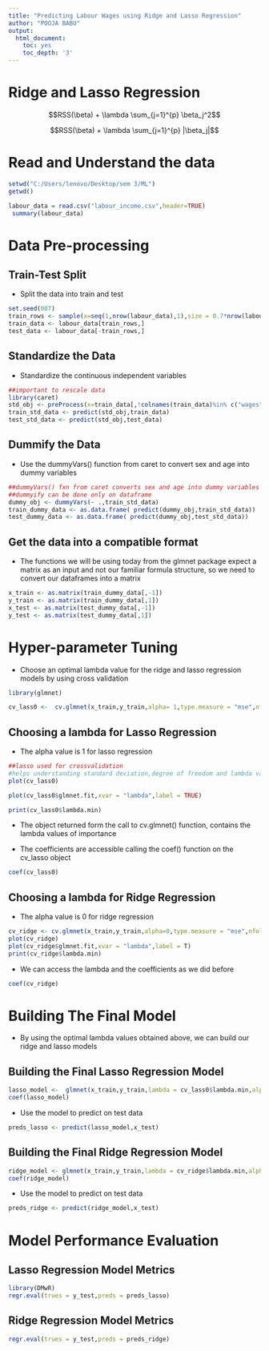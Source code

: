 ---
title: "Predicting Labour Wages using Ridge and Lasso Regression"
author: "POOJA BABU"
output:
  html_document:
    toc: yes
    toc_depth: '3'
---


# Ridge and Lasso Regression

$$RSS(\beta) + \lambda \sum_{j=1}^{p} \beta_j^2$$

$$RSS(\beta) + \lambda \sum_{j=1}^{p} |\beta_j|$$

# Read and Understand the data

```{r}

setwd("C:/Users/lenovo/Desktop/sem 3/ML")
getwd()

labour_data = read.csv("labour_income.csv",header=TRUE)
 summary(labour_data)
```

# Data Pre-processing

## Train-Test Split

* Split the data into train and test

```{r}
set.seed(007)
train_rows <- sample(x=seq(1,nrow(labour_data),1),size = 0.7*nrow(labour_data))
train_data <- labour_data[train_rows,]
test_data <- labour_data[-train_rows,]


```

## Standardize the Data

* Standardize the continuous independent variables

```{r}
##important to rescale data
library(caret)
std_obj <- preProcess(x=train_data[,!colnames(train_data)%in% c("wages")],method = c("center","scale"))
train_std_data <- predict(std_obj,train_data)
test_std_data <- predict(std_obj,test_data)
```


## Dummify the Data

* Use the dummyVars() function from caret to convert sex and age into dummy variables

```{r}
##dummyVars() fxn from caret converts sex and age into dummy variables
##dummyify can be done only on dataframe
dummy_obj <- dummyVars(~ .,train_std_data)
train_dummy_data <- as.data.frame( predict(dummy_obj,train_std_data))     
test_dummy_data <- as.data.frame( predict(dummy_obj,test_std_data))  

```


## Get the data into a compatible format

* The functions we will be using today from the glmnet package expect a matrix as an input and not our familiar formula structure, so we need to convert our dataframes into a matrix

```{r}
x_train <- as.matrix(train_dummy_data[,-1])
y_train <- as.matrix(train_dummy_data[,1])
x_test <- as.matrix(test_dummy_data[,-1])
y_test <- as.matrix(test_dummy_data[,1])

```

# Hyper-parameter Tuning

* Choose an optimal lambda value for the ridge and lasso regression models by using cross validation
```{r}
library(glmnet)

cv_lass0 <-  cv.glmnet(x_train,y_train,alpha= 1,type.measure = "mse",nfolds = 4)

```

## Choosing a lambda for Lasso Regression

* The alpha value is 1 for lasso regression

```{r}
##lasso used for crossvalidation
#helps understanding standard deviation,degree of freedom and lambda value+
plot(cv_lass0)

plot(cv_lass0$glmnet.fit,xvar = "lambda",label = TRUE)

print(cv_lass0$lambda.min)


```

* The object returned form the call to cv.glmnet() function, contains the lambda values of importance

* The coefficients are accessible calling the coef() function on the cv_lasso object

```{r}
coef(cv_lass0)

```

## Choosing a lambda for Ridge Regression

* The alpha value is 0 for ridge regression

```{r}
cv_ridge <- cv.glmnet(x_train,y_train,alpha=0,type.measure = "mse",nfolds = 4)
plot(cv_ridge)
plot(cv_ridge$glmnet.fit,xvar = "lambda",label = T)
print(cv_ridge$lambda.min)

```


* We can access the lambda and the coefficients as we did before

```{r}
coef(cv_ridge)
```

# Building The Final Model

* By using the optimal lambda values obtained above, we can build our ridge and lasso models

## Building the Final Lasso Regression Model

```{r}
lasso_model <-  glmnet(x_train,y_train,lambda = cv_lass0$lambda.min,alpha = 1)
coef(lasso_model)

```

* Use the model to predict on test data

```{r}
preds_lasso <- predict(lasso_model,x_test)
```

## Building the Final Ridge Regression Model

```{r}
ridge_model <- glmnet(x_train,y_train,lambda = cv_ridge$lambda.min,alpha=0)
coef(ridge_model)
```

* Use the model to predict on test data

```{r}
preds_ridge <- predict(ridge_model,x_test)

```


# Model Performance Evaluation

## Lasso Regression Model Metrics

```{r}

library(DMwR)
regr.eval(trues = y_test,preds = preds_lasso)
```

## Ridge Regression Model Metrics

```{r}
regr.eval(trues = y_test,preds = preds_ridge)

```

















